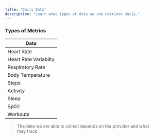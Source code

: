 ```yaml
---
title: "Daily Data"
description: "Learn what types of data we can retrieve daily."
---
```


### Types of Metrics 
| Data                    |     
| ------------------------| 
| Heart Rate              | 
| Heart Rate Variabilty   |
| Respiratory Rate        | 
| Body Temperature        | 
| Steps                   |
| Activity                | 
| Sleep                   |  
| Sp02                    | 
| Workouts                | 

> The data we are able to collect depends on the provider and what they track 